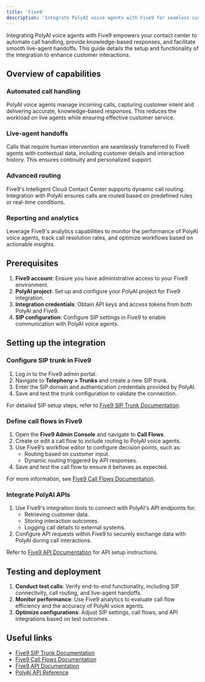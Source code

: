 ```yaml
---
title: 'Five9'
description: 'Integrate PolyAI voice agents with Five9 for seamless customer interactions.'
---
```


Integrating PolyAI voice agents with Five9 empowers your contact center to automate call handling, provide knowledge-based responses, and facilitate smooth live-agent handoffs. This guide details the setup and functionality of the integration to enhance customer interactions.

## Overview of capabilities

### Automated call handling
PolyAI voice agents manage incoming calls, capturing customer intent and delivering accurate, knowledge-based responses. This reduces the workload on live agents while ensuring effective customer service.

### Live-agent handoffs
Calls that require human intervention are seamlessly transferred to Five9 agents with contextual data, including customer details and interaction history. This ensures continuity and personalized support.

### Advanced routing
Five9's Intelligent Cloud Contact Center supports dynamic call routing. Integration with PolyAI ensures calls are routed based on predefined rules or real-time conditions.

### Reporting and analytics
Leverage Five9's analytics capabilities to monitor the performance of PolyAI voice agents, track call resolution rates, and optimize workflows based on actionable insights.

## Prerequisites

1. **Five9 account**: Ensure you have administrative access to your Five9 environment.
2. **PolyAI project**: Set up and configure your PolyAI project for Five9 integration.
3. **Integration credentials**: Obtain API keys and access tokens from both PolyAI and Five9.
4. **SIP configuration**: Configure SIP settings in Five9 to enable communication with PolyAI voice agents.

## Setting up the integration

### Configure SIP trunk in Five9
1. Log in to the Five9 admin portal.
2. Navigate to **Telephony > Trunks** and create a new SIP trunk.
3. Enter the SIP domain and authentication credentials provided by PolyAI.
4. Save and test the trunk configuration to validate the connection.

For detailed SIP setup steps, refer to [Five9 SIP Trunk Documentation](https://www.five9.com/solutions/sip-trunking).

### Define call flows in Five9
1. Open the **Five9 Admin Console** and navigate to **Call Flows**.
2. Create or edit a call flow to include routing to PolyAI voice agents.
3. Use Five9’s workflow editor to configure decision points, such as:
   - Routing based on customer input.
   - Dynamic routing triggered by API responses.
4. Save and test the call flow to ensure it behaves as expected.

For more information, see [Five9 Call Flows Documentation](https://www.five9.com/resources/documentation).

### Integrate PolyAI APIs
1. Use Five9's integration tools to connect with PolyAI's API endpoints for:
   - Retrieving customer data.
   - Storing interaction outcomes.
   - Logging call details to external systems.
2. Configure API requests within Five9 to securely exchange data with PolyAI during call interactions.

Refer to [Five9 API Documentation](https://www.five9.com/api) for API setup instructions.

## Testing and deployment

1. **Conduct test calls**: Verify end-to-end functionality, including SIP connectivity, call routing, and live-agent handoffs.
2. **Monitor performance**: Use Five9 analytics to evaluate call flow efficiency and the accuracy of PolyAI voice agents.
3. **Optimize configurations**: Adjust SIP settings, call flows, and API integrations based on test outcomes.

## Useful links

- [Five9 SIP Trunk Documentation](https://www.five9.com/solutions/sip-trunking)
- [Five9 Call Flows Documentation](https://www.five9.com/resources/documentation)
- [Five9 API Documentation](https://www.five9.com/api)
- [PolyAI API Reference](https://docs.poly.ai/api-reference)